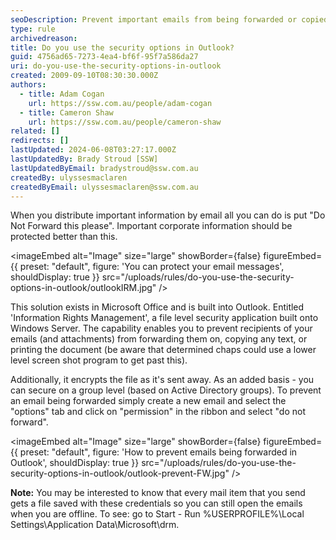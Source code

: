 ```yaml
---
seoDescription: Prevent important emails from being forwarded or copied with Outlook's Information Rights Management feature.
type: rule
archivedreason:
title: Do you use the security options in Outlook?
guid: 4756ad65-7273-4ea4-bf6f-95f7a586da27
uri: do-you-use-the-security-options-in-outlook
created: 2009-09-10T08:30:30.000Z
authors:
  - title: Adam Cogan
    url: https://ssw.com.au/people/adam-cogan
  - title: Cameron Shaw
    url: https://ssw.com.au/people/cameron-shaw
related: []
redirects: []
lastUpdated: 2024-06-08T03:27:17.000Z
lastUpdatedBy: Brady Stroud [SSW]
lastUpdatedByEmail: bradystroud@ssw.com.au
createdBy: ulyssesmaclaren
createdByEmail: ulyssesmaclaren@ssw.com.au
---
```


When you distribute important information by email all you can do is put "Do Not Forward this please". Important corporate information should be protected better than this.

<imageEmbed
  alt="Image"
  size="large"
  showBorder={false}
  figureEmbed={{
    preset: "default",
    figure: 'You can protect your email messages',
    shouldDisplay: true
  }}
  src="/uploads/rules/do-you-use-the-security-options-in-outlook/outlookIRM.jpg"
/>

This solution exists in Microsoft Office and is built into Outlook. Entitled 'Information Rights Management', a file level security application built onto Windows Server. The capability enables you to prevent recipients of your emails (and attachments) from forwarding them on, copying any text, or printing the document (be aware that determined chaps could use a lower level screen shot program to get past this).

Additionally, it encrypts the file as it's sent away. As an added basis - you can secure on a group level (based on Active Directory groups). To prevent an email being forwarded simply create a new email and select the "options" tab and click on "permission" in the ribbon and select "do not forward".


<imageEmbed
  alt="Image"
  size="large"
  showBorder={false}
  figureEmbed={{
    preset: "default",
    figure: 'How to prevent emails being forwarded in Outlook',
    shouldDisplay: true
  }}
  src="/uploads/rules/do-you-use-the-security-options-in-outlook/outlook-prevent-FW.jpg"
/>

**Note:** You may be interested to know that every mail item that you send gets a file saved with these credentials so you can still open the emails when you are offline. To see: go to Start - Run %USERPROFILE%\Local Settings\Application Data\Microsoft\drm.
